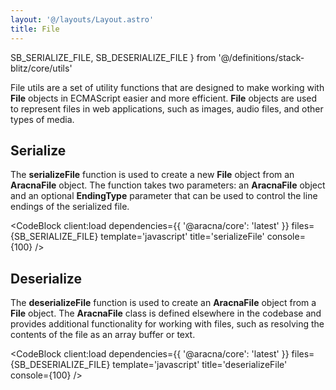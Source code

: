 ```yaml
---
layout: '@/layouts/Layout.astro'
title: File
---
```


  SB_SERIALIZE_FILE,
  SB_DESERIALIZE_FILE
} from '@/definitions/stack-blitz/core/utils'

File utils are a set of utility functions that are designed to make working with **File** objects in ECMAScript easier and more efficient. **File** objects are used to represent files in web applications, such as images, audio files, and other types of media.

## Serialize

The **serializeFile** function is used to create a new **File** object from an **AracnaFile** object. The function takes two parameters: an **AracnaFile** object and an optional **EndingType** parameter that can be used to control the line endings of the serialized file.

<CodeBlock
  client:load
  dependencies={{ '@aracna/core': 'latest' }}
  files={SB_SERIALIZE_FILE}
  template='javascript'
  title='serializeFile'
  console={100}
/>

## Deserialize

The **deserializeFile** function is used to create an **AracnaFile** object from a **File** object. The **AracnaFile** class is defined elsewhere in the codebase and provides additional functionality for working with files, such as resolving the contents of the file as an array buffer or text.

<CodeBlock
  client:load
  dependencies={{ '@aracna/core': 'latest' }}
  files={SB_DESERIALIZE_FILE}
  template='javascript'
  title='deserializeFile'
  console={100}
/>
